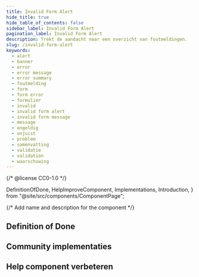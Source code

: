 ```yaml
---
title: Invalid Form Alert
hide_title: true
hide_table_of_contents: false
sidebar_label: Invalid Form Alert
pagination_label: Invalid Form Alert
description: Trekt de aandacht naar een overzicht van foutmeldingen.
slug: /invalid-form-alert
keywords:
  - alert
  - banner
  - error
  - error message
  - error summary
  - foutmelding
  - form
  - form error
  - formulier
  - invalid
  - invalid form alert
  - invalid form message
  - message
  - ongeldig
  - onjuist
  - problem
  - samenvatting
  - validatie
  - validation
  - waarschuwing
---
```


{/* @license CC0-1.0 */}

  DefinitionOfDone,
  HelpImproveComponent,
  Implementations,
  Introduction,
} from "@site/src/components/ComponentPage";

{/* Add name and description for the component */}


<Introduction component={component} headingLevel={1} description={description} />

## Definition of Done

<DefinitionOfDone component={component} headingLevel={3} />

## Community implementaties

<Implementations component={component} headingLevel={3} />

## Help component verbeteren

<HelpImproveComponent component={component} headingLevel={3} />
